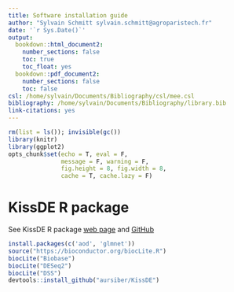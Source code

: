 ```yaml
---
title: Software installation guide
author: "Sylvain Schmitt sylvain.schmitt@agroparistech.fr"
date: '`r Sys.Date()`'
output:
  bookdown::html_document2:
    number_sections: false
    toc: true
    toc_float: yes
  bookdown::pdf_document2:
    number_sections: false
    toc: false
csl: /home/sylvain/Documents/Bibliography/csl/mee.csl
bibliography: /home/sylvain/Documents/Bibliography/library.bib
link-citations: yes
---
```


```r
rm(list = ls()); invisible(gc())
library(knitr)
library(ggplot2)
opts_chunk$set(echo = T, eval = F,
               message = F, warning = F, 
               fig.height = 8, fig.width = 8,
               cache = T, cache.lazy = F)
```

# KissDE R package

See KissDE R package [web page](http://kissplice.prabi.fr/tools/kissDE/) and [GitHub](https://github.com/aursiber/kissDE)

```r
install.packages(c('aod', 'glmnet'))
source("https://bioconductor.org/biocLite.R")
biocLite("Biobase")
biocLite("DESeq2")
biocLite("DSS")
devtools::install_github("aursiber/KissDE")
```

